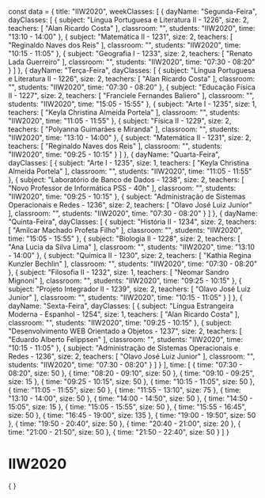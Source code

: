 const data = {
  title: "IIW2020",
  weekClasses: [
    {
      dayName: "Segunda-Feira",
      dayClasses: [
        {
          subject: "Língua Portuguesa e Literatura II - 1226",
          size: 2,
          teachers: [
            "Alan Ricardo Costa"
          ],
          classroom: "",
          students: "IIW2020",
          time: "13:10 - 14:00"
        },
        {
          subject: "Matemática II - 1231",
          size: 2,
          teachers: [
            "Reginaldo Naves dos Reis"
          ],
          classroom: "",
          students: "IIW2020",
          time: "10:15 - 11:05"
        },
        {
          subject: "Geografia I - 1233",
          size: 2,
          teachers: [
            "Renato Lada Guerreiro"
          ],
          classroom: "",
          students: "IIW2020",
          time: "07:30 - 08:20"
        }
      ]
    },
    {
      dayName: "Terça-Feira",
      dayClasses: [
        {
          subject: "Língua Portuguesa e Literatura II - 1226",
          size: 2,
          teachers: [
            "Alan Ricardo Costa"
          ],
          classroom: "",
          students: "IIW2020",
          time: "07:30 - 08:20"
        },
        {
          subject: "Educação Física II - 1227",
          size: 2,
          teachers: [
            "Franciele Fernandes Baliero"
          ],
          classroom: "",
          students: "IIW2020",
          time: "15:05 - 15:55"
        },
        {
          subject: "Arte I - 1235",
          size: 1,
          teachers: [
            "Keyla Christina Almeida Portela"
          ],
          classroom: "",
          students: "IIW2020",
          time: "11:05 - 11:55"
        },
        {
          subject: "Física II - 1229",
          size: 2,
          teachers: [
            "Polyanna Guimarães e Miranda"
          ],
          classroom: "",
          students: "IIW2020",
          time: "13:10 - 14:00"
        },
        {
          subject: "Matemática II - 1231",
          size: 2,
          teachers: [
            "Reginaldo Naves dos Reis"
          ],
          classroom: "",
          students: "IIW2020",
          time: "09:25 - 10:15"
        }
      ]
    },
    {
      dayName: "Quarta-Feira",
      dayClasses: [
        {
          subject: "Arte I - 1235",
          size: 1,
          teachers: [
            "Keyla Christina Almeida Portela"
          ],
          classroom: "",
          students: "IIW2020",
          time: "11:05 - 11:55"
        },
        {
          subject: "Laboratório de Banco de Dados - 1238",
          size: 2,
          teachers: [
            "Novo Professor de Informática PSS - 40h"
          ],
          classroom: "",
          students: "IIW2020",
          time: "09:25 - 10:15"
        },
        {
          subject: "Administração de Sistemas Operacionais e Redes - 1236",
          size: 2,
          teachers: [
            "Olavo José Luiz Junior"
          ],
          classroom: "",
          students: "IIW2020",
          time: "07:30 - 08:20"
        }
      ]
    },
    {
      dayName: "Quinta-Feira",
      dayClasses: [
        {
          subject: "História II - 1234",
          size: 2,
          teachers: [
            "Amilcar Machado Profeta Filho"
          ],
          classroom: "",
          students: "IIW2020",
          time: "15:05 - 15:55"
        },
        {
          subject: "Biologia II - 1228",
          size: 2,
          teachers: [
            "Ana Lucia da Silva Lima"
          ],
          classroom: "",
          students: "IIW2020",
          time: "13:10 - 14:00"
        },
        {
          subject: "Química II - 1230",
          size: 2,
          teachers: [
            "Kathia Regina Kunzler Bechlin"
          ],
          classroom: "",
          students: "IIW2020",
          time: "07:30 - 08:20"
        },
        {
          subject: "Filosofia II - 1232",
          size: 1,
          teachers: [
            "Neomar Sandro Mignoni"
          ],
          classroom: "",
          students: "IIW2020",
          time: "09:25 - 10:15"
        },
        {
          subject: "Projeto Integrador II - 1239",
          size: 2,
          teachers: [
            "Olavo José Luiz Junior"
          ],
          classroom: "",
          students: "IIW2020",
          time: "10:15 - 11:05"
        }
      ]
    },
    {
      dayName: "Sexta-Feira",
      dayClasses: [
        {
          subject: "Língua Estrangeira Moderna - Espanhol - 1254",
          size: 1,
          teachers: [
            "Alan Ricardo Costa"
          ],
          classroom: "",
          students: "IIW2020",
          time: "09:25 - 10:15"
        },
        {
          subject: "Desenvolvimento WEB Orientado a Objetos - 1237",
          size: 2,
          teachers: [
            "Eduardo Alberto Felippsen"
          ],
          classroom: "",
          students: "IIW2020",
          time: "10:15 - 11:05"
        },
        {
          subject: "Administração de Sistemas Operacionais e Redes - 1236",
          size: 2,
          teachers: [
            "Olavo José Luiz Junior"
          ],
          classroom: "",
          students: "IIW2020",
          time: "07:30 - 08:20"
        }
      ]
    }
  ],
  time: [
    {
      time: "07:30 - 08:20",
      size: 50
    },
    {
      time: "08:20 - 09:10",
      size: 50
    },
    {
      time: "09:10 - 09:25",
      size: 15
    },
    {
      time: "09:25 - 10:15",
      size: 50
    },
    {
      time: "10:15 - 11:05",
      size: 50
    },
    {
      time: "11:05 - 11:55",
      size: 50
    },
    {
      time: "11:55 - 13:10",
      size: 75
    },
    {
      time: "13:10 - 14:00",
      size: 50
    },
    {
      time: "14:00 - 14:50",
      size: 50
    },
    {
      time: "14:50 - 15:05",
      size: 15
    },
    {
      time: "15:05 - 15:55",
      size: 50
    },
    {
      time: "15:55 - 16:45",
      size: 50
    },
    {
      time: "16:45 - 19:00",
      size: 135
    },
    {
      time: "19:00 - 19:50",
      size: 50
    },
    {
      time: "19:50 - 20:40",
      size: 50
    },
    {
      time: "20:40 - 21:00",
      size: 20
    },
    {
      time: "21:00 - 21:50",
      size: 50
    },
    {
      time: "21:50 - 22:40",
      size: 50
    }
  ]
}

# IIW2020

<div>
    {
        <Grid
            title={data.title} 
            weekClasses={data.weekClasses} 
            time={data.time}
        />
    }
</div>